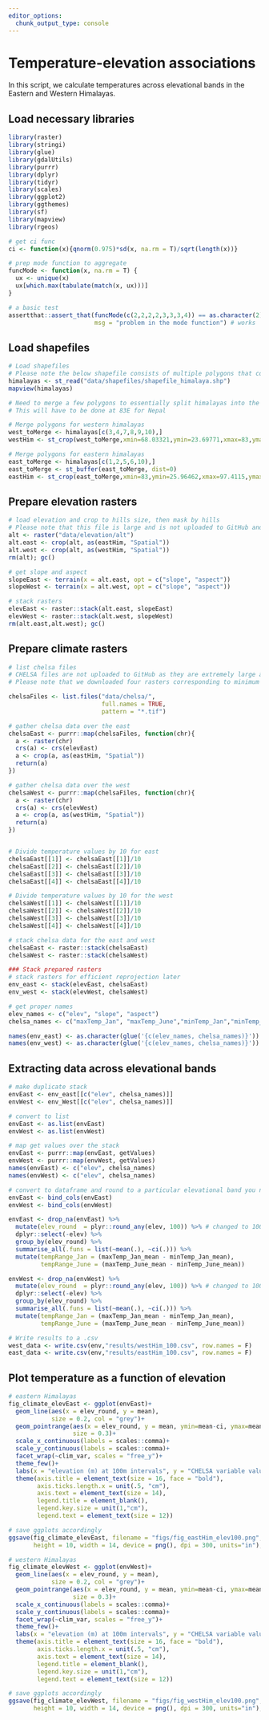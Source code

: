 ```yaml
---
editor_options:
  chunk_output_type: console
---
```


# Temperature-elevation associations  

In this script, we calculate temperatures across elevational bands in the Eastern and Western Himalayas.  

## Load necessary libraries
```r
library(raster)
library(stringi)
library(glue)
library(gdalUtils)
library(purrr)
library(dplyr)
library(tidyr)
library(scales)
library(ggplot2)
library(ggthemes)
library(sf)
library(mapview)
library(rgeos)

# get ci func
ci <- function(x){qnorm(0.975)*sd(x, na.rm = T)/sqrt(length(x))}

# prep mode function to aggregate
funcMode <- function(x, na.rm = T) {
  ux <- unique(x)
  ux[which.max(tabulate(match(x, ux)))]
}

# a basic test
assertthat::assert_that(funcMode(c(2,2,2,2,3,3,3,4)) == as.character(2), 
                        msg = "problem in the mode function") # works
```

## Load shapefiles
```r
# Load shapefiles
# Please note the below shapefile consists of multiple polygons that combines the east and west
himalayas <- st_read("data/shapefiles/shapefile_himalaya.shp")
mapview(himalayas)

# Need to merge a few polygons to essentially split himalayas into the west and the east
# This will have to be done at 83E for Nepal

# Merge polygons for western himalayas
west_toMerge <- himalayas[c(3,4,7,8,9,10),]
westHim <- st_crop(west_toMerge,xmin=68.03321,ymin=23.69771,xmax=83,ymax=37.07761)

# Merge polygons for eastern himalayas
east_toMerge <- himalayas[c(1,2,5,6,10),]
east_toMerge <- st_buffer(east_toMerge, dist=0)
eastHim <- st_crop(east_toMerge,xmin=83,ymin=25.96462,xmax=97.4115,ymax=30.44728)
```

## Prepare elevation rasters
```r
# load elevation and crop to hills size, then mask by hills
# Please note that this file is large and is not uploaded to GitHub and can be downloaded from SRTM (Farr et al. 2007)
alt <- raster("data/elevation/alt")
alt.east <- crop(alt, as(eastHim, "Spatial"))
alt.west <- crop(alt, as(westHim, "Spatial"))
rm(alt); gc()

# get slope and aspect
slopeEast <- terrain(x = alt.east, opt = c("slope", "aspect"))
slopeWest <- terrain(x = alt.west, opt = c("slope", "aspect"))

# stack rasters
elevEast <- raster::stack(alt.east, slopeEast)
elevWest <- raster::stack(alt.west, slopeWest)
rm(alt.east,alt.west); gc()
```

## Prepare climate rasters
```r
# list chelsa files
# CHELSA files are not uploaded to GitHub as they are extremely large and can be downloaded from https://chelsa-climate.org/
# Please note that we downloaded four rasters corresponding to minimum and maximum temperatures for the months of January and June

chelsaFiles <- list.files("data/chelsa/", 
                          full.names = TRUE, 
                          pattern = "*.tif")

# gather chelsa data over the east
chelsaEast <- purrr::map(chelsaFiles, function(chr){
  a <- raster(chr)
  crs(a) <- crs(elevEast)
  a <- crop(a, as(eastHim, "Spatial"))
  return(a)
})

# gather chelsa data over the west
chelsaWest <- purrr::map(chelsaFiles, function(chr){
  a <- raster(chr)
  crs(a) <- crs(elevWest)
  a <- crop(a, as(westHim, "Spatial"))
  return(a)
})


# Divide temperature values by 10 for east
chelsaEast[[1]] <- chelsaEast[[1]]/10
chelsaEast[[2]] <- chelsaEast[[2]]/10
chelsaEast[[3]] <- chelsaEast[[3]]/10
chelsaEast[[4]] <- chelsaEast[[4]]/10

# Divide temperature values by 10 for the west
chelsaWest[[1]] <- chelsaWest[[1]]/10
chelsaWest[[2]] <- chelsaWest[[2]]/10
chelsaWest[[3]] <- chelsaWest[[3]]/10
chelsaWest[[4]] <- chelsaWest[[4]]/10

# stack chelsa data for the east and west
chelsaEast <- raster::stack(chelsaEast)
chelsaWest <- raster::stack(chelsaWest)

### Stack prepared rasters
# stack rasters for efficient reprojection later
env_east <- stack(elevEast, chelsaEast)
env_west <- stack(elevWest, chelsaWest)

# get proper names
elev_names <- c("elev", "slope", "aspect")
chelsa_names <- c("maxTemp_Jan", "maxTemp_June","minTemp_Jan","minTemp_June")

names(env_east) <- as.character(glue('{c(elev_names, chelsa_names)}'))
names(env_west) <- as.character(glue('{c(elev_names, chelsa_names)}'))
```

## Extracting data across elevational bands
```r
# make duplicate stack
envEast <- env_east[[c("elev", chelsa_names)]]
envWest <- env_West[[c("elev", chelsa_names)]]

# convert to list
envEast <- as.list(envEast)
envWest <- as.list(envWest)

# map get values over the stack
envEast <- purrr::map(envEast, getValues)
envWest <- purrr::map(envWest, getValues)
names(envEast) <- c("elev", chelsa_names)
names(envWest) <- c("elev", chelsa_names)

# convert to dataframe and round to a particular elevational band you need
envEast <- bind_cols(envEast)
envWest <- bind_cols(envWest)

envEast <- drop_na(envEast) %>% 
  mutate(elev_round  = plyr::round_any(elev, 100)) %>% # changed to 100 m intervals 
  dplyr::select(-elev) %>% 
  group_by(elev_round) %>% 
  summarise_all(.funs = list(~mean(.), ~ci(.))) %>%
  mutate(tempRange_Jan = (maxTemp_Jan_mean - minTemp_Jan_mean),
         tempRange_June = (maxTemp_June_mean - minTemp_June_mean))

envWest <- drop_na(envWest) %>% 
  mutate(elev_round  = plyr::round_any(elev, 100)) %>% # changed to 100 m intervals 
  dplyr::select(-elev) %>% 
  group_by(elev_round) %>% 
  summarise_all(.funs = list(~mean(.), ~ci(.))) %>%
  mutate(tempRange_Jan = (maxTemp_Jan_mean - minTemp_Jan_mean),
         tempRange_June = (maxTemp_June_mean - minTemp_June_mean))

# Write results to a .csv
west_data <- write.csv(env,"results/westHim_100.csv", row.names = F) 
east_data <- write.csv(env,"results/eastHim_100.csv", row.names = F)
```

## Plot temperature as a function of elevation
```r
# eastern Himalayas
fig_climate_elevEast <- ggplot(envEast)+
  geom_line(aes(x = elev_round, y = mean),
            size = 0.2, col = "grey")+
  geom_pointrange(aes(x = elev_round, y = mean, ymin=mean-ci, ymax=mean+ci),
                  size = 0.3)+
  scale_x_continuous(labels = scales::comma)+
  scale_y_continuous(labels = scales::comma)+
  facet_wrap(~clim_var, scales = "free_y")+
  theme_few()+
  labs(x = "elevation (m) at 100m intervals", y = "CHELSA variable value")+
  theme(axis.title = element_text(size = 16, face = "bold"), 
        axis.ticks.length.x = unit(.5, "cm"),
        axis.text = element_text(size = 14),
        legend.title = element_blank(),
        legend.key.size = unit(1,"cm"),
        legend.text = element_text(size = 12))

# save ggplots accordingly
ggsave(fig_climate_elevEast, filename = "figs/fig_eastHim_elev100.png", 
       height = 10, width = 14, device = png(), dpi = 300, units="in"); dev.off()

# western Himalayas
fig_climate_elevWest <- ggplot(envWest)+
  geom_line(aes(x = elev_round, y = mean),
            size = 0.2, col = "grey")+
  geom_pointrange(aes(x = elev_round, y = mean, ymin=mean-ci, ymax=mean+ci),
                  size = 0.3)+
  scale_x_continuous(labels = scales::comma)+
  scale_y_continuous(labels = scales::comma)+
  facet_wrap(~clim_var, scales = "free_y")+
  theme_few()+
  labs(x = "elevation (m) at 100m intervals", y = "CHELSA variable value")+
  theme(axis.title = element_text(size = 16, face = "bold"), 
        axis.ticks.length.x = unit(.5, "cm"),
        axis.text = element_text(size = 14),
        legend.title = element_blank(),
        legend.key.size = unit(1,"cm"),
        legend.text = element_text(size = 12))

# save ggplots accordingly
ggsave(fig_climate_elevWest, filename = "figs/fig_westHim_elev100.png", 
       height = 10, width = 14, device = png(), dpi = 300, units="in"); dev.off()
```


